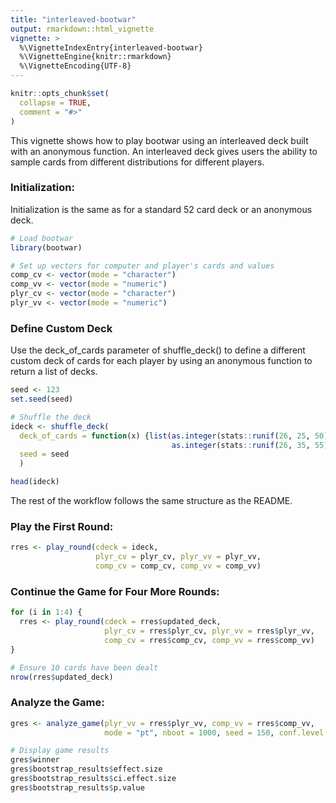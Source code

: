 ---
title: "interleaved-bootwar"
output: rmarkdown::html_vignette
vignette: >
  %\VignetteIndexEntry{interleaved-bootwar}
  %\VignetteEngine{knitr::rmarkdown}
  %\VignetteEncoding{UTF-8}
---

```{r, include = FALSE}
knitr::opts_chunk$set(
  collapse = TRUE,
  comment = "#>"
)
```


This vignette shows how to play bootwar using an interleaved deck built with an anonymous function. An interleaved deck gives users the ability to sample cards from different distributions for different players. 

### Initialization:

Initialization is the same as for a standard 52 card deck or an anonymous deck.

```{r}
# Load bootwar
library(bootwar)

# Set up vectors for computer and player's cards and values
comp_cv <- vector(mode = "character")
comp_vv <- vector(mode = "numeric")
plyr_cv <- vector(mode = "character")
plyr_vv <- vector(mode = "numeric")
```


### Define Custom Deck

Use the deck_of_cards parameter of shuffle_deck() to define a different custom deck of cards for each player by using an anonymous function to return a list of decks.

```{r}
seed <- 123
set.seed(seed)

# Shuffle the deck
ideck <- shuffle_deck(
  deck_of_cards = function(x) {list(as.integer(stats::runif(26, 25, 50)),
                                    as.integer(stats::runif(26, 35, 55)))},
  seed = seed
  )

head(ideck)
```


The rest of the workflow follows the same structure as the README.

### Play the First Round:

```{r}
rres <- play_round(cdeck = ideck,
                   plyr_cv = plyr_cv, plyr_vv = plyr_vv,
                   comp_cv = comp_cv, comp_vv = comp_vv)
```


### Continue the Game for Four More Rounds:

```{r}
for (i in 1:4) {
  rres <- play_round(cdeck = rres$updated_deck,
                     plyr_cv = rres$plyr_cv, plyr_vv = rres$plyr_vv,
                     comp_cv = rres$comp_cv, comp_vv = rres$comp_vv)
}

# Ensure 10 cards have been dealt
nrow(rres$updated_deck)
```


### Analyze the Game:

```{r}
gres <- analyze_game(plyr_vv = rres$plyr_vv, comp_vv = rres$comp_vv,
                     mode = "pt", nboot = 1000, seed = 150, conf.level = 0.05)

# Display game results
gres$winner
gres$bootstrap_results$effect.size
gres$bootstrap_results$ci.effect.size
gres$bootstrap_results$p.value
```

